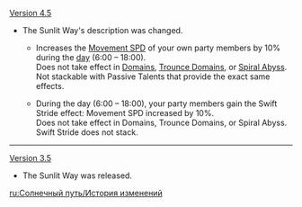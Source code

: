 {{Change History/Header}}
[[Version 4.5]]
* The Sunlit Way's description was changed.
** {{Color|Old description:}} Increases the [[Movement SPD]] of your own party members by 10% during the [[Time|day]] (6:00 – 18:00).<br>Does not take effect in [[Domains]], [[Trounce Domains]], or [[Spiral Abyss]]. Not stackable with Passive Talents that provide the exact same effects.
** {{Color|New description:}} During the day (6:00 – 18:00), your party members gain the Swift Stride effect: Movement SPD increased by 10%.<br>Does not take effect in Domains, Trounce Domains, or Spiral Abyss. Swift Stride does not stack.
----
[[Version 3.5]]
* The Sunlit Way was released.
<noinclude>
[[ru:Солнечный путь/История изменений]]
</noinclude>